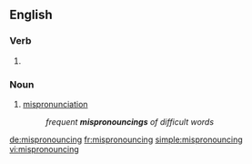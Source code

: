 ==English==

===Verb===
{{head|en|present participle}}

# {{present participle of|mispronounce|lang=en|nocat=1}}

===Noun===
{{en-noun}}

# [[mispronunciation]]
#: ''frequent '''mispronouncings''' of difficult words''

[[de:mispronouncing]]
[[fr:mispronouncing]]
[[simple:mispronouncing]]
[[vi:mispronouncing]]